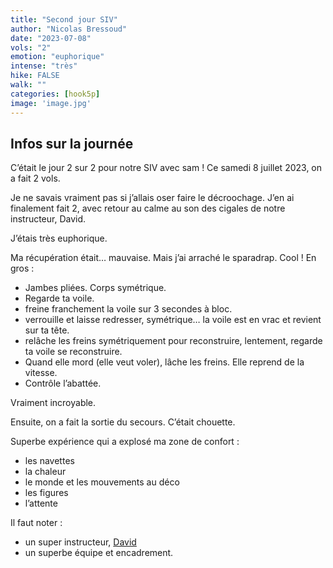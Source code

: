 ```yaml
---
title: "Second jour SIV"
author: "Nicolas Bressoud"
date: "2023-07-08"
vols: "2"
emotion: "euphorique"
intense: "très"
hike: FALSE
walk: ""
categories: [hook5p]
image: 'image.jpg'
---
```



## Infos sur la journée

C'était le jour 2 sur 2 pour notre SIV avec sam ! Ce samedi 8 juillet 2023, on a fait 2 vols.

Je ne savais vraiment pas si j'allais oser faire le décroochage. J'en ai finalement fait 2, avec retour au calme au son des cigales de notre instructeur, David.

J'étais très euphorique.

Ma récupération était... mauvaise. Mais j'ai arraché le sparadrap. Cool ! En gros :

- Jambes pliées. Corps symétrique.
- Regarde ta voile.
- freine franchement la voile sur 3 secondes à bloc.
- verrouille et laisse redresser, symétrique... la voile est en vrac et revient sur ta tête.
- relâche les freins symétriquement pour reconstruire, lentement, regarde ta voile se reconstruire.
- Quand elle mord (elle veut voler), lâche les freins. Elle reprend de la vitesse.
- Contrôle l'abattée.

Vraiment incroyable.

Ensuite, on a fait la sortie du secours. C'était chouette.

Superbe expérience qui a explosé ma zone de confort : 

- les navettes
- la chaleur
- le monde et les mouvements au déco
- les figures
- l'attente

Il faut noter : 

- un super instructeur, [David](https://acro-cat.ch/contact/)
- un superbe équipe et encadrement.